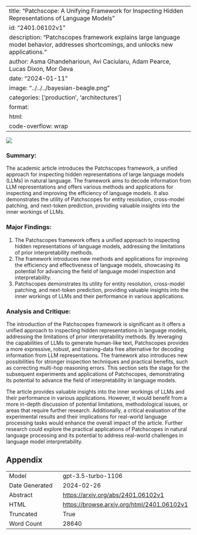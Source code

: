 
---
title: "Patchscope: A Unifying Framework for Inspecting Hidden Representations of Language Models"
id: "2401.06102v1"
description: "Patchscopes framework explains large language model behavior, addresses shortcomings, and unlocks new applications."
author: Asma Ghandeharioun, Avi Caciularu, Adam Pearce, Lucas Dixon, Mor Geva
date: "2024-01-11"
image: "../../../bayesian-beagle.png"
categories: ['production', 'architectures']
format:
  html:
    code-overflow: wrap
---

![](../../../bayesian-beagle.png)

### Summary:

The academic article introduces the Patchscopes framework, a unified approach for inspecting hidden representations of large language models (LLMs) in natural language. The framework aims to decode information from LLM representations and offers various methods and applications for inspecting and improving the efficiency of language models. It also demonstrates the utility of Patchscopes for entity resolution, cross-model patching, and next-token prediction, providing valuable insights into the inner workings of LLMs.

### Major Findings:
1. The Patchscopes framework offers a unified approach to inspecting hidden representations of language models, addressing the limitations of prior interpretability methods.
2. The framework introduces new methods and applications for improving the efficiency and effectiveness of language models, showcasing its potential for advancing the field of language model inspection and interpretability.
3. Patchscopes demonstrates its utility for entity resolution, cross-model patching, and next-token prediction, providing valuable insights into the inner workings of LLMs and their performance in various applications.

### Analysis and Critique:
The introduction of the Patchscopes framework is significant as it offers a unified approach to inspecting hidden representations in language models, addressing the limitations of prior interpretability methods. By leveraging the capabilities of LLMs to generate human-like text, Patchscopes provides a more expressive, robust, and training-data free alternative for decoding information from LLM representations. The framework also introduces new possibilities for stronger inspection techniques and practical benefits, such as correcting multi-hop reasoning errors. This section sets the stage for the subsequent experiments and applications of Patchscopes, demonstrating its potential to advance the field of interpretability in language models.

The article provides valuable insights into the inner workings of LLMs and their performance in various applications. However, it would benefit from a more in-depth discussion of potential limitations, methodological issues, or areas that require further research. Additionally, a critical evaluation of the experimental results and their implications for real-world language processing tasks would enhance the overall impact of the article. Further research could explore the practical applications of Patchscopes in natural language processing and its potential to address real-world challenges in language model interpretability.

## Appendix

|          |          |
|----------|----------|
| Model     | gpt-3.5-turbo-1106       |
| Date Generated     | 2024-02-26       |
| Abstract | [https://arxiv.org/abs/2401.06102v1](https://arxiv.org/abs/2401.06102v1)        |
| HTML     | [https://browse.arxiv.org/html/2401.06102v1](https://browse.arxiv.org/html/2401.06102v1)       |
| Truncated       | True       |
| Word Count       | 28640       |